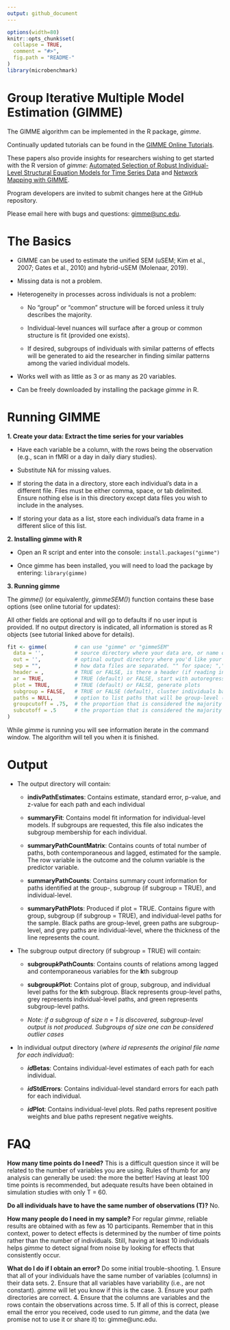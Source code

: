 ```yaml
---
output: github_document
---
```


<!-- README.md is generated from README.Rmd. Please edit that file -->

```r
options(width=80)
knitr::opts_chunk$set(
  collapse = TRUE,
  comment = "#>",
  fig.path = "README-"
)
library(microbenchmark)
```

# **Group Iterative Multiple Model Estimation (GIMME)**

The GIMME algorithm can be implemented in the R package, *gimme*.

Continually updated tutorials can be found in the [GIMME Online Tutorials](https://tarheels.live/gimme/tutorials/).

These papers also provide insights for researchers wishing to get started with the R version of *gimme*: [Automated Selection of Robust Individual-Level Structural Equation Models for Time Series Data](http://gimme.web.unc.edu/files/2014/12/Lane-Gates-2017-SEM-gimme.pdf) and [Network Mapping with GIMME](https://www.ncbi.nlm.nih.gov/pmc/articles/PMC6181449/pdf/nihms-1502668.pdf).

Program developers are invited to submit changes here at the GitHub repository. 

Please email here with bugs and questions: [gimme@unc.edu](mail.to:gimme@unc.edu). 

# **The Basics**


+ GIMME can be used to estimate the unified SEM (uSEM; Kim et al., 2007; Gates et al., 2010) and hybrid-uSEM (Molenaar, 2019).

+ Missing data is not a problem. 

+ Heterogeneity in processes across individuals is not a problem: 
  
    + No "group" or "common" structure will be forced unless it truly describes the majority. 
      
    + Individual-level nuances will surface after a group or common structure is fit (provided one exists).
    
    + If desired, subgroups of individuals with similar patterns of effects will be generated to aid the researcher in finding similar patterns among the varied individual models. 
 
+ Works well with as little as 3 or as many as 20 variables.
  
+ Can be freely downloaded by installing the package *gimme* in R.

 \newpage
 
# **Running GIMME**

__1. Create your data: Extract the time series for your variables__

  + Have each variable be a column, with the rows being the observation (e.g., scan in fMRI or a day in daily diary studies).
  
  + Substitute NA for missing values.
  
  + If storing the data in a directory, store each individual's data in a different file. Files must be either comma, space, or tab delimited. Ensure nothing else is in this directory except data files you wish to include in the analyses. 
  
  + If storing your data as a list, store each individual's data frame in a different slice of this list. 
  
__2. Installing gimme with R__

  + Open an R script and enter into the console: `install.packages("gimme")`
  
  + Once gimme has been installed, you will need to load the package by entering: `library(gimme)`

__3. Running gimme__

   The *gimme()* (or equivalently, *gimmeSEM()*) function contains these base options (see online tutorial for updates):
   
   All other fields are optional and will go to defaults if no user input is provided. If no output directory is indicated, all information is stored as R objects (see tutorial linked above for details).
```r
fit <- gimme(         # can use "gimme" or "gimmeSEM"
  data = '',          # source directory where your data are, or name of list
  out = '',           # optinal output directory where you'd like your output to go
  sep = "",           # how data files are separated. "" for space; "," for comma, "/t" for tab-delimited 
  header = ,          # TRUE or FALSE, is there a header (if reading in from directory)
  ar = TRUE,          # TRUE (default) or FALSE, start with autoregressive paths open
  plot = TRUE,        # TRUE (default) or FALSE, generate plots
  subgroup = FALSE,   # TRUE or FALSE (default), cluster individuals based on similarities in effects
  paths = NULL,       # option to list paths that will be group-level (semi-confirmatory)
  groupcutoff = .75,  # the proportion that is considered the majority at the group level
  subcutoff = .5      # the proportion that is considered the majority at the subgroup level
)        
```
While *gimme* is running you will see information iterate in the command window. The algorithm will tell you when it is finished.


# **Output**

* The output directory will contain:

    + __indivPathEstimates__: Contains estimate, standard error, p-value, and z-value for each path and each individual 
  
    + __summaryFit__: Contains model fit information for individual-level models. If subgroups are requested, this file also indicates the subgroup membership for each individual.
  
    + __summaryPathCountMatrix__: Contains counts of total number of paths, both contemporaneous and lagged, estimated for the sample. The row variable is the outcome and the column variable is the predictor variable.
  
    + __summaryPathCounts__: Contains summary count information for paths identified at the group-, subgroup (if subgroup = TRUE), and individual-level.
  
    + __summaryPathPlots__: Produced if plot = TRUE. Contains figure with group, subgroup (if subgroup = TRUE), and individual-level paths for the sample. Black paths are group-level, green paths are subgroup-level, and grey paths are individual-level, where the thickness of the line represents the count.
  
* The subgroup output directory (if subgroup = TRUE) will contain:

    + __subgroup*k*PathCounts__: Contains counts of relations among lagged and contemporaneous variables for the **k**th subgroup
  
    + __subgroup*k*Plot__: Contains plot of group, subgroup, and individual level paths for the **k**th subgroup. Black represents group-level paths, grey represents individual-level paths, and green represents subgroup-level paths.
    
    + *Note: if a subgroup of size n = 1 is discovered, subgroup-level output is not produced. Subgroups of size one can be considered outlier cases* 

* In individual output directory (*where id represents the original file name for each individual*):

    + __*id*Betas__: Contains individual-level estimates of each path for each individual.
    
    + __*id*StdErrors__: Contains individual-level standard errors for each path for each individual.
    
    + __*id*Plot__: Contains individual-level plots. Red paths represent positive weights and blue paths represent negative weights.

# **FAQ**

**How many time points do I need?**
This is a difficult question since it will be related to the number of variables you are using. Rules of thumb for any analysis can generally be used: the more the better! Having at least 100 time points is recommended, but adequate results have been obtained in simulation studies with only T = 60. 

**Do all individuals have to have the same number of observations (T)?**
No. 

**How many people do I need in my sample?**
For regular *gimme*, reliable results are obtained with as few as 10 participants. Remember that in this context, power to detect effects is determined by the number of time points rather than the number of individuals. Still, having at least 10 individuals helps *gimme* to detect signal from noise by looking for effects that consistently occur. 

**What do I do if I obtain an error?**
Do some initial trouble-shooting. 
1. Ensure that all of your individuals have the same number of variables (columns) in their data sets. 
2. Ensure that all variables have variability (i.e., are not constant). *gimme* will let you know if this is the case. 
3. Ensure your path directories are correct. 
4. Ensure that the columns are variables and the rows contain the observations across time. 
5. If all of this is correct, please email the error you received, code used to run *gimme*, and the data (we promise not to use it or share it) to: gimme@unc.edu. 












      